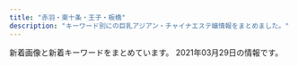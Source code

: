 ```yaml
---
title: "赤羽・東十条・王子・板橋"
description: "キーワード別にの巨乳アジアン・チャイナエステ嬢情報をまとめました。"
---
```


新着画像と新着キーワードをまとめています。
2021年03月29日の情報です。

<DmmAffiliateIns />
<KeywordTable
  shops={
    [
    {
        "keywords": {
            "85": 12,
            "D": 5,
            "84": 1,
            "86": 2,
            "C": 17,
            "87": 1,
            "88": 2,
            "E": 3
        },
        "img_links": [
            "http://ka-en.work/img/botton2.jpg",
            "http://ka-en.work/sp/img/st2.jpg",
            "http://ka-en.work/img/acc1.jpg",
            "http://ka-en.work/sp/img/st1.jpg",
            "http://ka-en.work/img/acc2.jpg",
            "http://ka-en.work/img/acc3.jpg",
            "http://ka-en.work/sp/img/tit.jpg",
            "http://ka-en.work/img/st10.jpg",
            "http://ka-en.work/sp/img/t-a.jpg",
            "http://ka-en.work/sp/img/pic.jpg",
            "http://ka-en.work/sp/img/st9.jpg",
            "http://ka-en.work/img/fla-2.jpg",
            "http://ka-en.work/img/s6.jpg",
            "http://ka-en.work/sp/img/cam.jpg",
            "http://ka-en.work/sp/img/pc.jpg",
            "http://ka-en.work/sp/img/t-t.jpg",
            "http://ka-en.work/sp/img/st3.jpg",
            "http://ka-en.work/img/foot.jpg",
            "http://ka-en.work/img/botton.jpg",
            "http://ka-en.work/img/st6.jpg",
            "http://ka-en.work/sp/img/st6.jpg",
            "http://ka-en.work/img/st4.jpg",
            "http://ka-en.work/img/botton6.jpg",
            "http://ka-en.work/sp/img/p-10.jpg",
            "http://ka-en.work/img/st7.jpg",
            "http://ka-en.work/sp/img/acc5.jpg",
            "http://ka-en.work/img/acc4.jpg",
            "http://ka-en.work/sp/img/kanban.jpg",
            "http://ka-en.work/sp/img/acc4.jpg",
            "http://ka-en.work/img/botton3.jpg",
            "http://ka-en.work/img/head.jpg",
            "http://ka-en.work/img/st1.jpg",
            "http://ka-en.work/sp/img/st10.jpg",
            "http://ka-en.work/img/s3.jpg",
            "http://ka-en.work/sp/img/acc3.jpg",
            "http://ka-en.work/img/st2.jpg",
            "http://ka-en.work/img/st3.jpg",
            "http://ka-en.work/img/acc5.jpg",
            "http://ka-en.work/sp/img/p-9.jpg",
            "http://ka-en.work/img/kanban.jpg",
            "http://ka-en.work/sp/img/add.jpg",
            "http://ka-en.work/sp/img/acc2.jpg",
            "http://ka-en.work/sp/img/p-4.jpg",
            "http://ka-en.work/sp/img/st4.jpg",
            "http://ka-en.work/img/mo.png",
            "http://ka-en.work/img/s4.jpg",
            "http://ka-en.work/sp/img/acc1.jpg",
            "http://ka-en.work/img/s2.jpg",
            "http://ka-en.work/img/s7.jpg",
            "http://ka-en.work/sp/img/time.jpg",
            "http://ka-en.work/img/st9.jpg",
            "http://ka-en.work/img/st8.jpg",
            "http://ka-en.work/sp/img/t-s.jpg",
            "http://ka-en.work/sp/img/t-r.jpg",
            "http://ka-en.work/sp/img/sys.jpg",
            "http://ka-en.work/sp/img/tel.jpg",
            "http://ka-en.work/img/s10.jpg",
            "http://ka-en.work/img/fla-3.jpg",
            "http://ka-en.work/img/botton5.jpg",
            "http://ka-en.work/sp/img/info.jpg",
            "http://ka-en.work/sp/img/st8.jpg",
            "http://ka-en.work/img/botton4.jpg",
            "http://ka-en.work/sp/img/t-o.jpg",
            "http://ka-en.work/img/fla-1.jpg",
            "http://ka-en.work/sp/img/st7.jpg",
            "http://ka-en.work/img/s9.jpg",
            "http://ka-en.work/sp/img/botton.jpg"
        ],
        "station": "JR\u8d64\u7fbd\u99c5\u6771\u53e3",
        "url": "http://ka-en.work/",
        "name": "\u83ef\u8276"
    },
    {
        "url": "http://www.roserelaxation.info/",
        "keywords": {},
        "img_links": [
            "http://www.roserelaxation.info/upload/202007/1594636246.jpg",
            "http://www.roserelaxation.info/upload/202007/1594636684.jpg",
            "http://www.roserelaxation.info/upload/201708/1502280972.jpg",
            "http://www.roserelaxation.info/upload/202007/thumb/1594636246.jpg",
            "http://www.roserelaxation.info/upload/201801/1517150493.jpg",
            "http://www.roserelaxation.info/upload/201807/1531195547.jpg",
            "http://www.roserelaxation.info/upload/images/20171206_132851.jpg",
            "http://www.roserelaxation.info/upload/202007/thumb_dis/1594636322.jpg",
            "http://www.roserelaxation.info/upload/images/20170613_104732.jpg",
            "http://www.roserelaxation.info/upload/201712/thumb/1512155748.jpg",
            "http://www.roserelaxation.info/upload/201807/thumb_dis/1531197286.jpg",
            "http://www.roserelaxation.info/upload/201807/thumb_dis/1531195952.jpg",
            "http://www.roserelaxation.info/upload/201712/1512155748.jpg",
            "http://www.roserelaxation.info/upload/images/20171214_032900.jpg",
            "http://www.roserelaxation.info/upload/201808/thumb_dis/1535596152.jpg",
            "http://www.roserelaxation.info/upload/202007/thumb_dis/1594636355.jpg",
            "http://www.roserelaxation.info/upload/202007/thumb/1594636684.jpg",
            "http://www.roserelaxation.info/upload/202008/1598846272.jpg",
            "http://www.roserelaxation.info/upload/201712/thumb_dis/1512155748.jpg",
            "http://www.roserelaxation.info/upload/202007/thumb_dis/1594636684.jpg",
            "http://www.roserelaxation.info/upload/202007/1594636355.jpg",
            "http://www.roserelaxation.info/upload/201807/1531197286.jpg",
            "http://www.roserelaxation.info/upload/images/20170525_102731.jpg",
            "http://www.roserelaxation.info/upload/images/20171206_132919.jpg",
            "http://www.roserelaxation.info/upload/202007/thumb/1594636355.jpg",
            "http://www.roserelaxation.info/upload/201807/thumb_dis/1531195547.jpg",
            "http://www.roserelaxation.info/upload/images/20170706_091357.jpg",
            "http://www.roserelaxation.info/upload/201708/thumb_dis/1502280972.jpg",
            "http://www.roserelaxation.info/upload/images/20171206_132823.jpg",
            "http://www.roserelaxation.info/upload/202007/thumb_dis/1594636246.jpg",
            "http://www.roserelaxation.info/upload/201801/thumb/1517150493.jpg",
            "http://www.roserelaxation.info/upload/201707/1499300573.jpg",
            "http://www.roserelaxation.info/upload/201807/thumb/1531195547.jpg",
            "http://www.roserelaxation.info/upload/images/20171206_133002.jpg",
            "http://www.roserelaxation.info/upload/201807/thumb/1531195952.jpg",
            "http://www.roserelaxation.info/upload/201807/1531195952.jpg",
            "http://www.roserelaxation.info/upload/201801/thumb_dis/1517150493.jpg"
        ],
        "station": "JR\u8d64\u7fbd\u99c5\u5357\u53e3",
        "name": "Only one \uff5e\u30aa\u30f3\u30ea\u30fc\u30ef\u30f3\uff5e"
    },
    {
        "name": "\u9999\u9999",
        "url": "http://shanshan-esthe.com/",
        "img_links": [
            "http://shanshan-esthe.com/img/st16.jpg",
            "http://shanshan-esthe.com/img/sta14.jpg",
            "http://shanshan-esthe.com/img/sta0.jpg",
            "http://shanshan-esthe.com/img/st14.jpg",
            "http://shanshan-esthe.com/img/no.png"
        ],
        "keywords": {
            "86": 2,
            "D": 2
        },
        "station": "JR\u6771\u5341\u6761\u99c5\u5317\u53e3"
    },
    {
        "keywords": {},
        "name": "Kiss you",
        "station": "JR\u8d64\u7fbd\u99c5",
        "img_links": [
            "http://kissyourelax.xyz/uploads/190802/1-1ZP20P930U4.jpg",
            "http://kissyourelax.xyz/uploads/191129/1-191129154603T5.jpg",
            "http://kissyourelax.xyz/uploads/190920/1-1Z9200Z645220.jpg",
            "http://kissyourelax.xyz/uploads/190426/1-1Z4261G1591I.jpg",
            "http://kissyourelax.xyz/uploads/190514/1-1Z5140R044351.jpg",
            "http://kissyourelax.xyz/img/botton.jpg",
            "http://kissyourelax.xyz/uploads/200929/1-200929125F62K.jpg",
            "http://kissyourelax.xyz/uploads/190426/1-1Z4261G229208.jpg",
            "http://kissyourelax.xyz/uploads/191213/1-19121315493M58.jpg",
            "http://kissyourelax.xyz/uploads/190625/1-1Z625203Q3N2.jpg",
            "http://kissyourelax.xyz/uploads/190625/1-1Z625204313L6.jpg",
            "http://kissyourelax.xyz/uploads/190712/1-1ZG2111A3147.jpg",
            "http://kissyourelax.xyz/uploads/190712/1-1ZG2111F3448.jpg",
            "http://kissyourelax.xyz/uploads/200812/1-200Q2125423452.jpg",
            "http://kissyourelax.xyz/uploads/190422/1-1Z42214343N22.jpg",
            "http://kissyourelax.xyz/uploads/200812/1-200Q212540D24.jpg",
            "http://kissyourelax.xyz/uploads/190426/1-1Z4261G221600.jpg",
            "http://kissyourelax.xyz/uploads/190422/1-1Z422144244F3.jpg",
            "http://kissyourelax.xyz/uploads/191213/1-1912131550052E.jpg",
            "http://kissyourelax.xyz/img/s0.png",
            "http://kissyourelax.xyz/uploads/190802/1-1ZP20P91YN.jpg",
            "http://kissyourelax.xyz/uploads/200929/1-200929125H1111.jpg",
            "http://kissyourelax.xyz/uploads/190422/1-1Z422143352a6.jpg",
            "http://kissyourelax.xyz/uploads/190514/1-1Z5140R02A31.jpg"
        ],
        "url": "http://kissyourelax.xyz/"
    },
    {
        "name": "\u767e\u5408",
        "station": "\u84ee\u6839\u99c5\u6771\u53e3",
        "url": "http://www.l-yuri.work/",
        "img_links": [
            "http://www.l-yuri.work/img/emi1.jpg",
            "http://www.l-yuri.work/images/4.png",
            "http://www.l-yuri.work/images/head.jpg",
            "http://www.l-yuri.work/images/news.png",
            "http://www.l-yuri.work/images/s1.png",
            "http://www.l-yuri.work/staff/rina.jpg",
            "http://www.l-yuri.work/img/yuki1.jpg",
            "http://www.l-yuri.work/img/rina1.jpg",
            "http://www.l-yuri.work/images/h_line.jpg",
            "http://www.l-yuri.work/staff/aki.jpg",
            "http://www.l-yuri.work/images/interior_t.jpg",
            "http://www.l-yuri.work/images/int1.png",
            "http://www.l-yuri.work/images/int2.png",
            "http://www.l-yuri.work/images/2.png",
            "http://www.l-yuri.work/staff/yuki.jpg",
            "http://www.l-yuri.work/staff/emi.jpg",
            "http://www.l-yuri.work/images/1.png",
            "http://www.l-yuri.work/images/mobile.jpg",
            "http://www.l-yuri.work/img/aki1.jpg",
            "http://www.l-yuri.work/images/staff_t.jpg",
            "http://www.l-yuri.work/images/sys.png",
            "http://www.l-yuri.work/images/tel.jpg",
            "http://www.l-yuri.work/images/3.png",
            "http://www.l-yuri.work/images/tg.jpg"
        ],
        "keywords": {}
    },
    {
        "name": "FLOWER",
        "url": "http://esthe-japan.work/flower/",
        "station": "JR\u8d64\u7fbd\u99c5\u5357\u6539\u672d\u53e3(\u6771)",
        "keywords": {
            "88": 3,
            "98": 1,
            "87": 3,
            "\u30bb\u30af\u30b7\u30fc": 6,
            "89": 3
        },
        "img_links": [
            "http://esthe-japan.work/flower/upload/202004/1588153474.png"
        ]
    },
    {
        "name": "\u685c\u306e\u604b",
        "keywords": {
            "\u30bb\u30af\u30b7\u30fc": 5
        },
        "url": "http://www.crossu.xyz/",
        "station": "JR\u738b\u5b50\u99c5\u5317\u53e3",
        "img_links": [
            "http://www.crossu.xyz/templets/default/picture/news.jpg",
            "http://www.crossu.xyz/uploads/190924/1-1Z9241056212J.jpg",
            "http://www.crossu.xyz/templets/default/picture/interior_t.jpg",
            "http://www.crossu.xyz/templets/default/picture/head.jpg",
            "http://www.crossu.xyz/uploads/allimg/180620/1-1P6201013133b.jpg",
            "http://www.crossu.xyz/uploads/180620/1-1P62010154K00.png",
            "http://www.crossu.xyz/uploads/180620/1-1P62010193X63.jpg",
            "http://www.crossu.xyz/uploads/180621/1-1P621101232H4.jpg",
            "http://www.crossu.xyz/uploads/181211/1-1Q2111433162D.jpg",
            "http://www.crossu.xyz/uploads/191119/1-19111915043V27.jpg",
            "http://www.crossu.xyz/templets/default/picture/rec1.png",
            "http://www.crossu.xyz/uploads/200528/1-20052Q52142229.jpg",
            "http://www.crossu.xyz/templets/default/picture/staff_t.jpg",
            "http://www.crossu.xyz/uploads/191129/1-19112914393CK.jpg"
        ]
    },
    {
        "img_links": [
            "https://www.sinraku.work/staff/miho.jpg",
            "https://www.sinraku.work/images/staff_t.jpg",
            "https://www.sinraku.work/images/sys.png",
            "https://www.sinraku.work/img/rina1.jpg",
            "https://www.sinraku.work/images/interior_t.jpg",
            "https://www.sinraku.work/img/kai2.jpg",
            "https://www.sinraku.work/images/rec.jpg",
            "https://www.sinraku.work/images/int2.png",
            "https://www.sinraku.work/staff/rina.jpg",
            "https://www.sinraku.work/images/tel.png",
            "https://www.sinraku.work/images/int1.jpg",
            "https://www.sinraku.work/img/koko2.jpg",
            "https://www.sinraku.work/images/tg.png",
            "https://www.sinraku.work/images/menu/top.png",
            "https://www.sinraku.work/img/miho2.jpg",
            "https://www.sinraku.work/staff/kai.jpg",
            "https://www.sinraku.work/img/kai1.jpg",
            "https://www.sinraku.work/images/news.jpg",
            "https://www.sinraku.work/images/time.jpg",
            "https://www.sinraku.work/img/miho1.jpg",
            "https://www.sinraku.work/images/menu/interior.png",
            "https://www.sinraku.work/images/menu/staff.png",
            "https://www.sinraku.work/staff/koko.jpg",
            "https://www.sinraku.work/img/koko1.jpg",
            "https://www.sinraku.work/img/rina2.jpg"
        ],
        "keywords": {},
        "station": "JR\u8d64\u7fbd\u99c5\u6771\u53e3",
        "name": "\u5fc3\u697d",
        "url": "https://www.sinraku.work/"
    },
    {
        "name": "\u30c0\u30fc\u30ea\u30f3",
        "img_links": [
            "http://angel-aroma.net/img/m10.jpg",
            "http://angel-aroma.net/img/m6.jpg",
            "http://angel-aroma.net/img/qr.jpg",
            "http://angel-aroma.net/img/m1.jpg",
            "http://angel-aroma.net/img/sta2.jpg",
            "http://angel-aroma.net/img/top.jpg",
            "http://angel-aroma.net/img/sta1.jpg",
            "http://angel-aroma.net/img/m30.jpg",
            "http://angel-aroma.net/img/stafft.jpg",
            "http://angel-aroma.net/img/sta3.jpg",
            "http://angel-aroma.net/img/m2.jpg",
            "http://angel-aroma.net/img/sta6.jpg",
            "http://angel-aroma.net/img/m20.jpg",
            "http://angel-aroma.net/img/no.png",
            "http://angel-aroma.net/img/m5.jpg",
            "http://angel-aroma.net/img/sta5.jpg",
            "http://angel-aroma.net/img/m4.jpg",
            "http://angel-aroma.net/img/m3.jpg"
        ],
        "station": "JR\u8d64\u7fbd\u99c5\u6771\u53e3",
        "url": "http://angel-aroma.net/",
        "keywords": {
            "82": 2,
            "84": 2,
            "86": 4,
            "87": 2
        }
    },
    {
        "url": "http://oji.pink/",
        "img_links": [
            "http://oji.pink/images/g2.jpg",
            "http://oji.pink/images/mobile.jpg",
            "http://oji.pink/images/g1.jpg",
            "http://oji.pink/images/3.png",
            "http://oji.pink/images/1.png",
            "http://oji.pink/images/zi_staff.png",
            "http://oji.pink/images/top.jpg",
            "http://oji.pink/images/yuki.jpg",
            "http://oji.pink/images/g7.jpg",
            "http://oji.pink/images/aki.jpg",
            "http://oji.pink/images/zi_link.png",
            "http://oji.pink/images/r3.jpg",
            "http://oji.pink/images/g0.jpg",
            "http://oji.pink/images/r2.jpg",
            "http://oji.pink/images/g5.jpg",
            "http://oji.pink/images/r4.jpg",
            "http://oji.pink/images/new1.jpg",
            "http://oji.pink/images/r1.jpg"
        ],
        "keywords": {
            "C": 15
        },
        "station": "JR\u738b\u5b50\u99c5\u5317\u53e3",
        "name": "\u7f8e\u5065"
    },
    {
        "img_links": [
            "http://flower.este88.com/images/m02.jpg",
            "http://flower.este88.com/gals/moe1.jpg",
            "http://flower.este88.com/i/images/access2.jpg",
            "http://flower.este88.com/gals/emi1.jpg",
            "http://flower.este88.com/images/dot.png",
            "http://flower.este88.com/images/m03.jpg",
            "http://flower.este88.com/i/images/access7.jpg",
            "http://flower.este88.com/images/m05.jpg",
            "http://flower.este88.com/images/m04.jpg",
            "http://flower.este88.com/images/kp01.jpg",
            "http://flower.este88.com/gals/haruka1.jpg",
            "http://flower.este88.com/i/images/access4.jpg",
            "http://flower.este88.com/gals/erika1.jpg",
            "http://flower.este88.com/gals/yuuna1.jpg",
            "http://flower.este88.com/i/images/access5.jpg",
            "http://flower.este88.com/i/images/access3.jpg",
            "http://flower.este88.com/gals/riri1.jpg",
            "http://flower.este88.com/i/images/access6.jpg",
            "http://flower.este88.com/i/images/access1.jpg",
            "http://flower.este88.com/images/m01.jpg",
            "http://flower.este88.com/images/img1.jpg"
        ],
        "keywords": {},
        "name": "Flower",
        "url": "http://flower.este88.com/",
        "station": "JR\u8d64\u7fbd\u99c5\u5357\u53e3"
    },
    {
        "url": "http://www.darling.esjp.info/",
        "name": "Darling \uff5e\u30c0\u30fc\u30ea\u30f3\uff5e",
        "station": "JR\u8d64\u7fbd\u99c5\u5357\u53e3",
        "keywords": {
            "87": 4,
            "86": 1,
            "D": 5
        },
        "img_links": [
            "http://www.darling.esjp.info/files/008.jpg",
            "http://www.darling.esjp.info/img/nav-001.png",
            "http://www.darling.esjp.info/img/nav-003.png",
            "http://www.darling.esjp.info/img/stt.jpg",
            "http://www.darling.esjp.info/img/nav-005.png",
            "http://www.darling.esjp.info/img/nav-004.png",
            "http://www.darling.esjp.info/img/tel.png",
            "http://www.darling.esjp.info/files/001.jpg",
            "http://www.darling.esjp.info/files/002.jpg",
            "http://www.darling.esjp.info/img/nav-002.png",
            "http://www.darling.esjp.info/img/top01.png",
            "http://www.darling.esjp.info/files/007.jpg",
            "http://www.darling.esjp.info/img/stb.jpg",
            "http://www.darling.esjp.info/files/003.jpg",
            "http://www.darling.esjp.info/img/nav-006.png"
        ]
    },
    {
        "url": "http://lastpara.net/",
        "station": "JR\u8d64\u7fbd\u99c5\u5357\u53e3",
        "keywords": {
            "90": 2,
            "86": 4,
            "84": 4,
            "85": 9
        },
        "name": "Last Paradise \uff5e\u30e9\u30b9\u30c8\u30d1\u30e9\u30c0\u30a4\u30b9\uff5e",
        "img_links": [
            "http://lastpara.net/image/cast/cast_263_1_s.jpg",
            "http://lastpara.net/image/cast/cast_286_1_s.jpg",
            "http://lastpara.net/image/cast/cast_286_1_l.jpg",
            "http://lastpara.net/image/cast/cast_261_1_l.jpg",
            "http://lastpara.net/image/cast/cast_287_1_s.jpg",
            "http://lastpara.net/image/cast/cast_265_1_l.jpg",
            "http://lastpara.net/image/cast/cast_263_1_l.jpg",
            "http://lastpara.net/image/cast/cast_255_1_l.jpg",
            "http://lastpara.net/image/cast/cast_256_1_l.jpg",
            "http://lastpara.net/image/cast/cast_265_1_s.jpg",
            "http://lastpara.net/image/cast/cast_259_1_s.jpg",
            "http://lastpara.net/img/event/camp_top_02.jpg",
            "http://lastpara.net/img/recuit.png",
            "http://lastpara.net/image/cast/cast_259_1_l.jpg",
            "http://lastpara.net/img/news-ttl.jpg",
            "http://lastpara.net/image/cast/cast_262_1_l.jpg",
            "http://lastpara.net/image/cast/cast_256_1_s.jpg",
            "http://lastpara.net/image/cast/cast_287_1_l.jpg"
        ]
    },
    {
        "station": "JR\u8d64\u7fbd\u99c5\u5357\u53e3",
        "keywords": {},
        "img_links": [
            "http://mens-esthe-hitomebore.com/images/yuki.png",
            "http://mens-esthe-hitomebore.com/images/totop.png",
            "http://mens-esthe-hitomebore.com/images/sample1-1.png",
            "http://mens-esthe-hitomebore.com/images/sample2.png",
            "http://mens-esthe-hitomebore.com/images/photo03.jpg",
            "http://mens-esthe-hitomebore.com/images/hina.png"
        ],
        "name": "\u521d\u604b",
        "url": "http://mens-esthe-hitomebore.com/"
    },
    {
        "url": "http://www.e-baby.work/",
        "name": "\u30a2\u30a4\u30ea\u30b9",
        "img_links": [
            "http://www.e-baby.work/staff/yuka1.jpg",
            "http://www.e-baby.work/staff/maya1.jpg",
            "http://www.e-baby.work/staff/karen1.jpg",
            "http://www.e-baby.work/staff/kumi1.jpg",
            "http://www.e-baby.work/staff/rina1.jpg",
            "http://www.e-baby.work/staff/haru1.jpg",
            "http://www.e-baby.work/staff/kumic.jpg",
            "http://www.e-baby.work/img/all/icon2.png",
            "http://www.e-baby.work/img/all/loader.png"
        ],
        "station": "JR\u8d64\u7fbd\u99c5\u6771\u53e3",
        "keywords": {
            "E": 2,
            "86": 2,
            "D": 3,
            "89": 1,
            "C": 1,
            "85": 1,
            "84": 1,
            "87": 1
        }
    },
    {
        "img_links": [
            "http://www.cocosia.work/staff/mao.jpg",
            "http://www.cocosia.work/img/int3_sp.jpg",
            "http://www.cocosia.work/img/concept_sp.jpg",
            "http://www.cocosia.work/img/int1_sp.jpg",
            "http://www.cocosia.work/img/int2_sp.jpg",
            "http://www.cocosia.work/staff/mika1.jpg",
            "http://www.cocosia.work/img/int1.jpg",
            "http://www.cocosia.work/staff/rea.jpg",
            "http://www.cocosia.work/staff/riya1.jpg",
            "http://www.cocosia.work/img/bn_contact_sp.jpg",
            "http://www.cocosia.work/img/bn_contact.jpg",
            "http://www.cocosia.work/staff/mao1.jpg",
            "http://www.cocosia.work/img/bn_howto_sp.jpg",
            "http://www.cocosia.work/img/concept.jpg",
            "http://www.cocosia.work/staff/hina1.jpg",
            "http://www.cocosia.work/img/i_tel.png",
            "http://www.cocosia.work/img/int3.jpg",
            "http://www.cocosia.work/staff/hina.jpg",
            "http://www.cocosia.work/img/int2.jpg",
            "http://www.cocosia.work/staff/yuyu.jpg",
            "http://www.cocosia.work/img/bn_howto.jpg",
            "http://www.cocosia.work/staff/mika.jpg",
            "http://www.cocosia.work/staff/yuyu1.jpg",
            "http://www.cocosia.work/staff/riya.jpg",
            "http://www.cocosia.work/staff/rea1.jpg",
            "http://www.cocosia.work/img/header_info.png"
        ],
        "keywords": {
            "E": 6,
            "C": 15,
            "85": 2,
            "D": 10,
            "87": 6,
            "86": 8
        },
        "url": "http://www.cocosia.work/",
        "station": "JR\u8d64\u7fbd\u99c5\u897f\u53e3",
        "name": "Cocosia \uff5e\u30b3\u30b3\u30b7\u30a2\uff5e"
    },
    {
        "station": "\u8d64\u7fbd\u5ca9\u6df5\u99c52\u756a\u51fa\u53e3",
        "img_links": [
            "http://www.goodtime.iesjp.com/images/m-top-right04.jpg",
            "http://www.goodtime.iesjp.com/photo_news/upimg/2288060497ed9031e6_0.jpg",
            "http://www.goodtime.iesjp.com/images/m-top03.jpg",
            "http://www.goodtime.iesjp.com/images/m-right.jpg",
            "http://www.goodtime.iesjp.com/images/m-left.jpg",
            "http://www.goodtime.iesjp.com/files/005.jpg",
            "http://www.goodtime.iesjp.com/images/m-head.jpg",
            "http://www.goodtime.iesjp.com/images/call.png",
            "http://www.goodtime.iesjp.com/files/004.jpg",
            "http://www.goodtime.iesjp.com/files/006.jpg",
            "http://www.goodtime.iesjp.com/images/m-top-right02.jpg",
            "http://www.goodtime.iesjp.com/files/003.jpg",
            "http://www.goodtime.iesjp.com/images/m-top-right03.jpg",
            "http://www.goodtime.iesjp.com/photo_news/upimg/43415603819cc9fd0d_1.jpg",
            "http://www.goodtime.iesjp.com/images/m-yejiao.jpg",
            "http://www.goodtime.iesjp.com/photo_news/upimg/39901600bd6533312b_0.jpg",
            "http://www.goodtime.iesjp.com/photo_news/upimg/20911603de0e3ad912_0.jpg",
            "http://www.goodtime.iesjp.com/images/m-top-right01.jpg",
            "http://www.goodtime.iesjp.com/images/m-top02.jpg",
            "http://www.goodtime.iesjp.com/photo_news/upimg/529386029caabbb08f_0.jpg",
            "http://www.goodtime.iesjp.com/files/002.jpg",
            "http://www.goodtime.iesjp.com/files/001.jpg",
            "http://www.goodtime.iesjp.com/images/top-left01.jpg",
            "http://www.goodtime.iesjp.com/photo_news/upimg/9551260612c3a834b0_0.jpg",
            "http://www.goodtime.iesjp.com/photo_news/upimg/1591860540114b630a_0.jpg"
        ],
        "keywords": {
            "89": 2,
            "F": 2,
            "C": 2,
            "\u30bb\u30af\u30b7\u30fc": 3,
            "D": 8,
            "83": 2,
            "87": 8
        },
        "url": "http://www.goodtime.iesjp.com/",
        "name": "GOOD TIME"
    },
    {
        "keywords": {},
        "station": "\u5c3e\u4e45\u99c5",
        "url": "https://nippori-massage.com/",
        "img_links": [
            "https://nippori-massage.com/images/header3.png",
            "https://nippori-massage.com/images/esthe2.jpg",
            "https://nippori-massage.com/icon/line.png",
            "https://nippori-massage.com/images/line_friend.png",
            "https://scdn.line-apps.com/n/line_add_friends/btn/ja.png",
            "https://nippori-massage.com/staff/yui-s1.jpg",
            "https://nippori-massage.com/room/room-l3.jpg",
            "https://nippori-massage.com/images/esthe3.jpg",
            "https://nippori-massage.com/images/esthe4.jpg",
            "https://nippori-massage.com/images/main1.jpg",
            "https://nippori-massage.com//icon/facebook.png",
            "https://nippori-massage.com/images/main-sp.jpg",
            "https://nippori-massage.com/images/obi.jpg",
            "https://nippori-massage.com/icon/twitter.png",
            "https://nippori-massage.com/room/room-l4.jpg",
            "https://nippori-massage.com/footer/footer-tel.png",
            "https://nippori-massage.com/images/clear.png",
            "https://nippori-massage.com/staff/nana-l1.jpg",
            "https://nippori-massage.com/line/10min-coupon.png",
            "https://nippori-massage.com/icon/facebook.png",
            "https://nippori-massage.com/room/room-l1.jpg",
            "https://nippori-massage.com/staff/yui-l1.jpg",
            "https://nippori-massage.com/footer/footer-line.png",
            "https://nippori-massage.com/images/qrcode.png",
            "https://nippori-massage.com/staff/nana-s1.jpg",
            "https://nippori-massage.com/line/line-qr.png",
            "https://nippori-massage.com/footer/footer-staff.png",
            "https://nippori-massage.com/images/esthe1.jpg",
            "https://nippori-massage.com/room/room-l2.jpg",
            "https://nippori-massage.com/icon/yelp.png"
        ],
        "name": "\u56de\u697d\u82d1"
    },
    {
        "station": "JR\u738b\u5b50\u99c5\u5317\u53e3",
        "url": "http://tenpo5.iest.info/",
        "name": "\u3084\u3059\u3089\u304e",
        "keywords": {},
        "img_links": []
    },
    {
        "img_links": [
            "https://dream.ests.jp/images/s_pick.png",
            "https://dream.ests.jp/photos/sites/12/2021/03/2021031110482840.jpg",
            "https://dream.ests.jp/images/line.png",
            "https://dream.ests.jp/images/news_bj3.jpg",
            "https://dream.ests.jp/photos/sites/12/2021/03/2021031110483161.jpg",
            "https://dream.ests.jp/images/s_therapist.jpg",
            "https://dream.ests.jp/photos/sites/12/2021/03/2021031110482744.jpg",
            "https://dream.ests.jp/images/2.jpg",
            "https://dream.ests.jp/images/staff_bj3.jpg",
            "https://dream.ests.jp/images/top.png",
            "https://dream.ests.jp/images/new.jpg",
            "https://dream.ests.jp/images/end.png",
            "https://dream.ests.jp/photos/sites/12/2021/03/2021031110483021.jpg",
            "https://dream.ests.jp/images/1.jpg",
            "https://dream.ests.jp/images/s_news.jpg",
            "https://dream.ests.jp/images/mobile.jpg",
            "https://dream.ests.jp/images/s_link.jpg"
        ],
        "url": "https://dream.ests.jp/",
        "keywords": {
            "85": 2,
            "86": 4,
            "87": 1,
            "D": 6,
            "E": 1,
            "C": 9
        },
        "station": "JR\u8d64\u7fbd\u99c5\u6771\u53e3",
        "name": "Aroma Dream \uff5e\u30a2\u30ed\u30de\u30c9\u30ea\u30fc\u30e0\uff5e"
    },
    {
        "url": "https://yumego.tyo.cm/",
        "station": "JR\u5341\u6761\u99c5\u5357\u53e3",
        "name": "\u5922\u3054",
        "keywords": {
            "D": 29,
            "88": 9,
            "86": 15,
            "85": 5
        },
        "img_links": [
            "https://yumego.tyo.cm/images/tit_new.png",
            "https://yumego.tyo.cm/images/img_tel.png",
            "https://yumego.tyo.cm/images/tit_therapist.png",
            "https://yumego.tyo.cm/images/sp_tit_staff02.png",
            "https://yumego.tyo.cm/photos/sites/83/2020/12/2020120802122165.jpg",
            "https://yumego.tyo.cm/images/top.jpg",
            "https://yumego.tyo.cm/images/maining.jpg",
            "https://yumego.tyo.cm/photos/sites/83/2020/12/2020120108205259.jpg",
            "https://yumego.tyo.cm/images/tit_twitter.png",
            "https://yumego.tyo.cm/images/tit_staff02.png",
            "https://yumego.tyo.cm/images/sp_tit_twitter.png",
            "https://yumego.tyo.cm/photos/sites/83/2020/12/2020120610415227.jpg",
            "https://yumego.tyo.cm/photos/sites/83/2020/12/2020120610415351.jpg",
            "https://yumego.tyo.cm/photos/sites/83/2020/12/2020120108205393.jpg",
            "https://yumego.tyo.cm/images/sp_tit_therapist.png",
            "https://yumego.tyo.cm/photos/sites/83/2020/12/2020120610415359.jpg",
            "https://yumego.tyo.cm/photos/sites/83/2020/12/2020120802122351.jpg",
            "https://yumego.tyo.cm/photos/sites/83/2020/12/2020120108205582.jpg",
            "https://yumego.tyo.cm/images/sp_top.jpg",
            "https://yumego.tyo.cm/images/sp_tit_new.png",
            "https://yumego.tyo.cm/photos/sites/83/2021/02/2021020212253138.jpg"
        ]
    },
    {
        "url": "https://higashijujo-mensesthe.com/",
        "station": "JR\u6771\u5341\u6761\u99c5\u5317\u53e3",
        "keywords": {},
        "name": "Love Sea",
        "img_links": [
            "https://higashijujo-mensesthe.com/staff/rika-s1.jpg",
            "https://higashijujo-mensesthe.com/images/footer-r.png",
            "https://higashijujo-mensesthe.com/menu/gallery.png",
            "https://higashijujo-mensesthe.com/room/esthe1.jpg",
            "https://higashijujo-mensesthe.com/menu/friend.png",
            "https://higashijujo-mensesthe.com/2019/08/22/runa-s1.jpg",
            "https://higashijujo-mensesthe.com/room/esthe2.jpg",
            "https://higashijujo-mensesthe.com/images/flower.png",
            "https://higashijujo-mensesthe.com/button/staff.png",
            "https://higashijujo-mensesthe.com/icon/yelp.png",
            "https://higashijujo-mensesthe.com/staff/kimi-l2.jpg",
            "https://higashijujo-mensesthe.com/images/footer-l.png",
            "https://higashijujo-mensesthe.com/images/camp.jpg",
            "https://higashijujo-mensesthe.com/icon/line.png",
            "https://higashijujo-mensesthe.com/button/blog.png",
            "https://higashijujo-mensesthe.com/staff/satomi-l1.jpg",
            "https://higashijujo-mensesthe.com/room/room-l1.jpg",
            "https://higashijujo-mensesthe.com/staff/lime-s1.jpg",
            "https://higashijujo-mensesthe.com/icon/facebook.png",
            "https://higashijujo-mensesthe.com/menu/info.png",
            "https://higashijujo-mensesthe.com/icon/twitter.png",
            "https://higashijujo-mensesthe.com/room/room-l2.jpg",
            "https://higashijujo-mensesthe.com/menu/home.png",
            "https://higashijujo-mensesthe.com/2019/08/10/kimi-s1.jpg",
            "https://higashijujo-mensesthe.com/images/header3.png",
            "https://higashijujo-mensesthe.com/staff/rika-l1.jpg",
            "https://higashijujo-mensesthe.com/2020/02/29/lime-s1.jpg",
            "https://higashijujo-mensesthe.com/room/room-l4.jpg",
            "https://higashijujo-mensesthe.com/button/home.png",
            "https://higashijujo-mensesthe.com/images/main-sp.jpg",
            "https://higashijujo-mensesthe.com/staff/kimi-s2.jpg",
            "https://higashijujo-mensesthe.com/staff/lime-l1.jpg",
            "https://higashijujo-mensesthe.com/room/esthe3.jpg",
            "https://higashijujo-mensesthe.com/images/qrcode.png",
            "https://higashijujo-mensesthe.com/staff/runa-s1.jpg",
            "https://higashijujo-mensesthe.com/menu/blog.png",
            "https://higashijujo-mensesthe.com/images/main1.jpg",
            "https://higashijujo-mensesthe.com/2019/10/21/rika-s1.jpg",
            "https://higashijujo-mensesthe.com/2019/08/23/satomi-s1.jpg",
            "https://higashijujo-mensesthe.com/staff/kimi-l1.jpg",
            "https://higashijujo-mensesthe.com/images/clear.png",
            "https://higashijujo-mensesthe.com/room/room-l3.jpg",
            "https://higashijujo-mensesthe.com/staff/runa-l1.jpg",
            "https://higashijujo-mensesthe.com/staff/kimi-s1.jpg",
            "https://higashijujo-mensesthe.com/staff/satomi-s1.jpg"
        ]
    }
]
}
/>
<DmmAffiliateScript />
